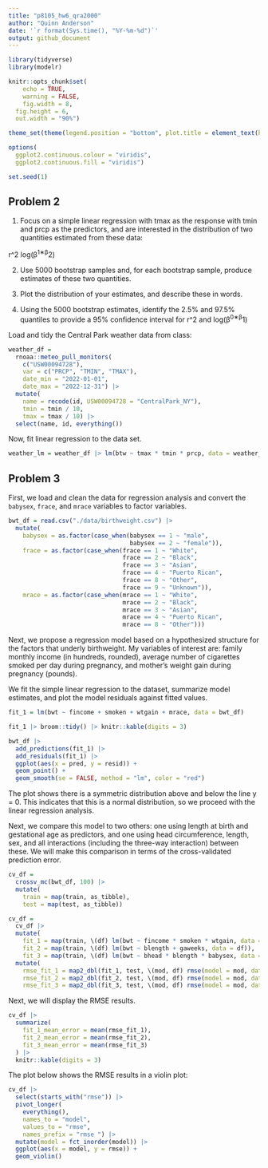 ```yaml
---
title: "p8105_hw6_qra2000"
author: "Quinn Anderson"
date: '`r format(Sys.time(), "%Y-%m-%d")`'
output: github_document
---
```


```r
library(tidyverse)
library(modelr)

knitr::opts_chunk$set(
	echo = TRUE,
	warning = FALSE,
	fig.width = 8, 
  fig.height = 6,
  out.width = "90%")

theme_set(theme(legend.position = "bottom", plot.title = element_text(hjust = 0.5)))

options(
  ggplot2.continuous.colour = "viridis",
  ggplot2.continuous.fill = "viridis")

set.seed(1)
```


## Problem 2

1. Focus on a simple linear regression with tmax as the response with tmin and prcp as the predictors, and are interested in the distribution of two quantities estimated from these data:

r^2
log(β^1∗β^2)

2. Use 5000 bootstrap samples and, for each bootstrap sample, produce estimates of these two quantities. 

3. Plot the distribution of your estimates, and describe these in words.

4. Using the 5000 bootstrap estimates, identify the 2.5% and 97.5% quantiles to provide a 95% confidence interval for r^2
 and log(β^0∗β^1)



Load and tidy the Central Park weather data from class:

```r
weather_df = 
  rnoaa::meteo_pull_monitors(
    c("USW00094728"),
    var = c("PRCP", "TMIN", "TMAX"), 
    date_min = "2022-01-01",
    date_max = "2022-12-31") |>
  mutate(
    name = recode(id, USW00094728 = "CentralPark_NY"),
    tmin = tmin / 10,
    tmax = tmax / 10) |>
  select(name, id, everything())
```

Now, fit linear regression to the data set. 

```r
weather_lm = weather_df |> lm(btw ~ tmax * tmin * prcp, data = weather_df)
```


## Problem 3

First, we load and clean the data for regression analysis and convert the `babysex`, `frace`, and `mrace` variables to factor variables.

```r
bwt_df = read.csv("./data/birthweight.csv") |> 
  mutate(
    babysex = as.factor(case_when(babysex == 1 ~ "male",
                                  babysex == 2 ~ "female")),
    frace = as.factor(case_when(frace == 1 ~ "White",
                                frace == 2 ~ "Black",
                                frace == 3 ~ "Asian",
                                frace == 4 ~ "Puerto Rican",
                                frace == 8 ~ "Other",
                                frace == 9 ~ "Unknown")),
    mrace = as.factor(case_when(mrace == 1 ~ "White",
                                mrace == 2 ~ "Black",
                                mrace == 3 ~ "Asian",
                                mrace == 4 ~ "Puerto Rican",
                                mrace == 8 ~ "Other")))
```

Next, we propose a regression model based on a hypothesized structure for the factors that underly birthweight. My variables of interest are: family monthly income (in hundreds, rounded), average number of cigarettes smoked per day during pregnancy, and mother's weight gain during pregnancy (pounds).

We fit the simple linear regression to the dataset, summarize model estimates, and plot the model residuals against fitted values. 

```r
fit_1 = lm(bwt ~ fincome + smoken + wtgain + mrace, data = bwt_df)

fit_1 |> broom::tidy() |> knitr::kable(digits = 3)

bwt_df |> 
  add_predictions(fit_1) |> 
  add_residuals(fit_1) |> 
  ggplot(aes(x = pred, y = resid)) + 
  geom_point() + 
  geom_smooth(se = FALSE, method = "lm", color = "red")
```

The plot shows there is a symmetric distribution above and below the line y = 0. This indicates that this is a normal distribution, so we proceed with the linear regression analysis. 

Next, we compare this model to two others: one using length at birth and gestational age as predictors, and one using head circumference, length, sex, and all interactions (including the three-way interaction) between these. We will make this comparison in terms of the cross-validated prediction error. 

```r
cv_df =
  crossv_mc(bwt_df, 100) |> 
  mutate(
    train = map(train, as_tibble),
    test = map(test, as_tibble))

cv_df = 
  cv_df |> 
  mutate(
    fit_1 = map(train, \(df) lm(bwt ~ fincome * smoken * wtgain, data = df)),
    fit_2 = map(train, \(df) lm(bwt ~ blength + gaweeks, data = df)),
    fit_3 = map(train, \(df) lm(bwt ~ bhead * blength * babysex, data = df))) |> 
  mutate(
    rmse_fit_1 = map2_dbl(fit_1, test, \(mod, df) rmse(model = mod, data = df)),
    rmse_fit_2 = map2_dbl(fit_2, test, \(mod, df) rmse(model = mod, data = df)),
    rmse_fit_3 = map2_dbl(fit_3, test, \(mod, df) rmse(model = mod, data = df)))
```

Next, we will display the RMSE results.

```r
cv_df |> 
  summarize(
    fit_1_mean_error = mean(rmse_fit_1),
    fit_2_mean_error = mean(rmse_fit_2),
    fit_3_mean_error = mean(rmse_fit_3)
  ) |> 
  knitr::kable(digits = 3)
```

The plot below shows the RMSE results in a violin plot:

```r
cv_df |> 
  select(starts_with("rmse")) |> 
  pivot_longer(
    everything(),
    names_to = "model",
    values_to = "rmse",
    names_prefix = "rmse ") |> 
  mutate(model = fct_inorder(model)) |> 
  ggplot(aes(x = model, y = rmse)) + 
  geom_violin()
```


